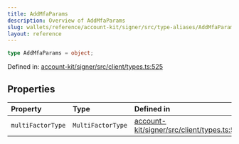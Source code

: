 ```yaml
---
title: AddMfaParams
description: Overview of AddMfaParams
slug: wallets/reference/account-kit/signer/src/type-aliases/AddMfaParams
layout: reference
---
```


```ts
type AddMfaParams = object;
```

Defined in: [account-kit/signer/src/client/types.ts:525](https://github.com/alchemyplatform/aa-sdk/blob/49e74eee8606f480b200b4612d00d950da8a8742/account-kit/signer/src/client/types.ts#L525)

## Properties

| Property                                     | Type              | Defined in                                                                                                                                                                        |
| :------------------------------------------- | :---------------- | :-------------------------------------------------------------------------------------------------------------------------------------------------------------------------------- |
| <a id="multifactortype" /> `multiFactorType` | `MultiFactorType` | [account-kit/signer/src/client/types.ts:526](https://github.com/alchemyplatform/aa-sdk/blob/49e74eee8606f480b200b4612d00d950da8a8742/account-kit/signer/src/client/types.ts#L526) |
